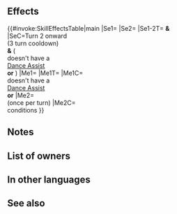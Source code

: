 {{Assist
|tagid=SID_尊き竜の血を継ぐ娘
|intID=3271
|exclusive=1
|canUseWeapon={{WeaponList|exclude=Staff}}
|canUseMove={{MoveList|All}}
|cost=400
|range=1
|effect=Grants another action to target ally. If used on turn 2 onward, also grants another action to unit, grants Atk/Spd+6 to unit and Pair Up cohort (if any) for 1 turn, and inflicts【Isolation】 on unit and Pair Up cohort (if any) through their next action. (Effects that can trigger on turn 2 onward will not trigger again for 3 turns after triggering. Cannot target an ally with Sing or Dance. This skill treated as Sing or Dance.)<br><br>【Isolation】<br>Target cannot use or be the target of Assist skills through its next action. (Target can neither use nor be the target of skills like Dance and Sing, skills that neutralize penalties, like Restore and Harsh Command+, etc.)
|required=Dance
|properties=random_owner
}}
==Effects==
{{#invoke:SkillEffectsTable|main
|Se1={{Eft|Bonuses|Atk/Spd|6}}
|Se2={{SEt|Isolation}}
|Se1-2T={{Tgt|Unit}} '''&'''<br>{{Tgt|Cohort}}
|SeC=Turn 2 onward<br>(3 turn cooldown)<br>'''&''' ({{Tgt|Target (Ally)}}<br>doesn't have a<br>{{Uti|Dance}} [[Dance Assist]]<br>'''or''' {{SEt|Isolation}})
|Me1={{Eft|Another Action}}
|Me1T={{Tgt|Target Ally}}
|Me1C={{Tgt|Target (Ally)}}<br>doesn't have a<br>{{Uti|Dance}} [[Dance Assist]]<br>'''or''' {{SEt|Isolation}}
|Me2={{Eft|Another Action}}<br>(once per turn)
|Me2C={{Eft|Bonuses|Atk/Spd|6}}<br>conditions
}}

==Notes==
{{Bonuses}}
{{Isolation}}
==List of owners==
{{Skill Hero List}}
==In other languages==
{{OtherLanguages
|english=Dragon's Dance
|japanese=尊き竜の血を継ぐ娘
|german=Drachentanz
|spanishEU=Baile de dragón
|spanishLA=Baile de dragón
|french=Danse du dragon
|italian=Danza del drago
|chineseTW=繼承尊貴龍血之女
|portuguese=Dança do dragão
}}
==See also==
{{See also skills|cond=Description LIKE '%This skill treated as Sing or Dance%' OR Description LIKE '%another action to unit%' OR Description LIKE '%grants unit another action%'}}
{{Assists Navbox}}